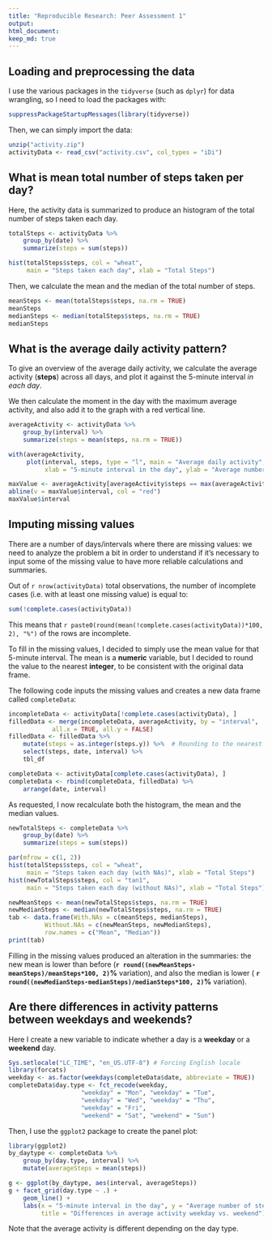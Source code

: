 ```yaml
---
title: "Reproducible Research: Peer Assessment 1"
output: 
html_document:
keep_md: true
---
```


## Loading and preprocessing the data

I use the various packages in the `tidyverse` (such as `dplyr`) for data 
wrangling, so I need to load the packages with:

```r
suppressPackageStartupMessages(library(tidyverse))
```

Then, we can simply import the data:

```r
unzip("activity.zip")
activityData <- read_csv("activity.csv", col_types = "iDi")
```


## What is mean total number of steps taken per day?

Here, the activity data is summarized to produce an histogram of the total number
of steps taken each day.

```r
totalSteps <- activityData %>% 
	group_by(date) %>% 
	summarize(steps = sum(steps))

hist(totalSteps$steps, col = "wheat",
     main = "Steps taken each day", xlab = "Total Steps")
```

Then, we calculate the mean and the median of the total number of steps.

```r
meanSteps <- mean(totalSteps$steps, na.rm = TRUE)
meanSteps
medianSteps <- median(totalSteps$steps, na.rm = TRUE)
medianSteps
```

## What is the average daily activity pattern?

To give an overview of the average daily activity, we calculate the average 
activity (**steps**) across all days, and plot it against the 5-minute interval 
*in each day*.  

We then calculate the moment in the day with the maximum average activity, and 
also add it to the graph with a red vertical line.

```r
averageActivity <- activityData %>% 
	group_by(interval) %>% 
	summarize(steps = mean(steps, na.rm = TRUE))

with(averageActivity,
     plot(interval, steps, type = "l", main = "Average daily activity",
          xlab = "5-minute interval in the day", ylab = "Average number of steps"))

maxValue <- averageActivity[averageActivity$steps == max(averageActivity$steps), ]
abline(v = maxValue$interval, col = "red")
maxValue$interval
```

## Imputing missing values

There are a number of days/intervals where there are missing values: we need 
to analyze the problem a bit in order to understand if it's necessary to input 
some of the missing value to have more reliable calculations and summaries.

Out of `r nrow(activityData)` total observations, the number of incomplete 
cases (i.e. with at least one missing value) is equal to:

```r
sum(!complete.cases(activityData))
```

This means that `r paste0(round(mean(!complete.cases(activityData))*100, 2), "%")` 
of the rows are incomplete.

To fill in the missing values, I decided to simply use the mean value for that 
5-minute interval. The mean is a **numeric** variable, but I decided to round 
the value to the nearest **integer**, to be consistent with the original data frame.

The following code inputs the missing values and creates a new data frame called
`completeData`:

```r
incompleteData <- activityData[!complete.cases(activityData), ]
filledData <- merge(incompleteData, averageActivity, by = "interval",
		    all.x = TRUE, all.y = FALSE)
filledData <- filledData %>% 
	mutate(steps = as.integer(steps.y)) %>%  # Rounding to the nearest integer
	select(steps, date, interval) %>% 
	tbl_df

completeData <- activityData[complete.cases(activityData), ]
completeData <- rbind(completeData, filledData) %>% 
	arrange(date, interval)
```

As requested, I now recalculate both the histogram, the mean and the median values.

```r
newTotalSteps <- completeData %>% 
	group_by(date) %>% 
	summarize(steps = sum(steps))

par(mfrow = c(1, 2))
hist(totalSteps$steps, col = "wheat",
     main = "Steps taken each day (with NAs)", xlab = "Total Steps")
hist(newTotalSteps$steps, col = "tan1",
     main = "Steps taken each day (without NAs)", xlab = "Total Steps")

newMeanSteps <- mean(newTotalSteps$steps, na.rm = TRUE)
newMedianSteps <- median(newTotalSteps$steps, na.rm = TRUE)
tab <- data.frame(With.NAs = c(meanSteps, medianSteps),
		  Without.NAs = c(newMeanSteps, newMedianSteps),
		  row.names = c("Mean", "Median"))
print(tab)
```

Filling in the missing values produced an alteration in the summaries: the new 
mean is lower than before (**`r round((newMeanSteps-meanSteps)/meanSteps*100, 2)`%** 
variation), and also the median is lower (
**`r round((newMedianSteps-medianSteps)/medianSteps*100, 2)`%** variation).

## Are there differences in activity patterns between weekdays and weekends?

Here I create a new variable to indicate whether a day is a **weekday** or
a **weekend** day.

```r
Sys.setlocale("LC_TIME", "en_US.UTF-8") # Forcing English locale
library(forcats)
weekday <- as.factor(weekdays(completeData$date, abbreviate = TRUE))
completeData$day.type <- fct_recode(weekday,
				    "weekday" = "Mon", "weekday" = "Tue",
				    "weekday" = "Wed", "weekday" = "Thu",
				    "weekday" = "Fri",
				    "weekend" = "Sat", "weekend" = "Sun")
```

Then, I use the `ggplot2` package to create the panel plot:

```r
library(ggplot2)
by_daytype <- completeData %>% 
	group_by(day.type, interval) %>% 
	mutate(averageSteps = mean(steps))

g <- ggplot(by_daytype, aes(interval, averageSteps))
g + facet_grid(day.type ~ .) +
	geom_line() +
	labs(x = "5-minute interval in the day", y = "Average number of steps",
	     title = "Differences in average activity weekday vs. weekend")


```

Note that the average activity is different depending on the day type.